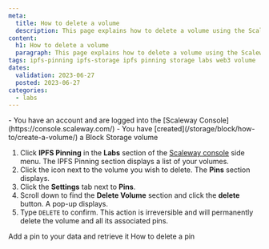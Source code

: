 ```yaml
---
meta:
  title: How to delete a volume
  description: This page explains how to delete a volume using the Scaleway console
content:
  h1: How to delete a volume
  paragraph: This page explains how to delete a volume using the Scaleway console
tags: ipfs-pinning ipfs-storage ipfs pinning storage labs web3 volume
dates:
  validation: 2023-06-27
  posted: 2023-06-27
categories:
  - labs
---
```


<Macro id="iam-requirements" />

<Message type="requirement">
  - You have an account and are logged into the [Scaleway Console](https://console.scaleway.com/)
  - You have [created](/storage/block/how-to/create-a-volume/) a Block Storage volume
</Message>

1. Click **IPFS Pinning** in the **Labs** section of the [Scaleway console](https://console.scaleway.com) side menu. The IPFS Pinning section displays a list of your volumes.
2. Click the <Icon name="seeMore" /> icon next to the volume you wish to delete. The **Pins** section displays.
3. Click the **Settings** tab next to **Pins**. 
4. Scroll down to find the **Delete Volume** section and click the **delete** button. A pop-up displays.
5. Type `DELETE` to confirm.
    <Message type="important">
        This action is irreversible and will permanently delete the volume and all its associated pins.
    </Message>

<Navigation title="See Also">
  <PreviousButton to="/labs/ipfs/how-to/add-pin/">Add a pin to your data and retrieve it</PreviousButton>
  <NextButton to="/labs/ipfs/how-to/delete-pin/">How to delete a pin</NextButton>
</Navigation>
